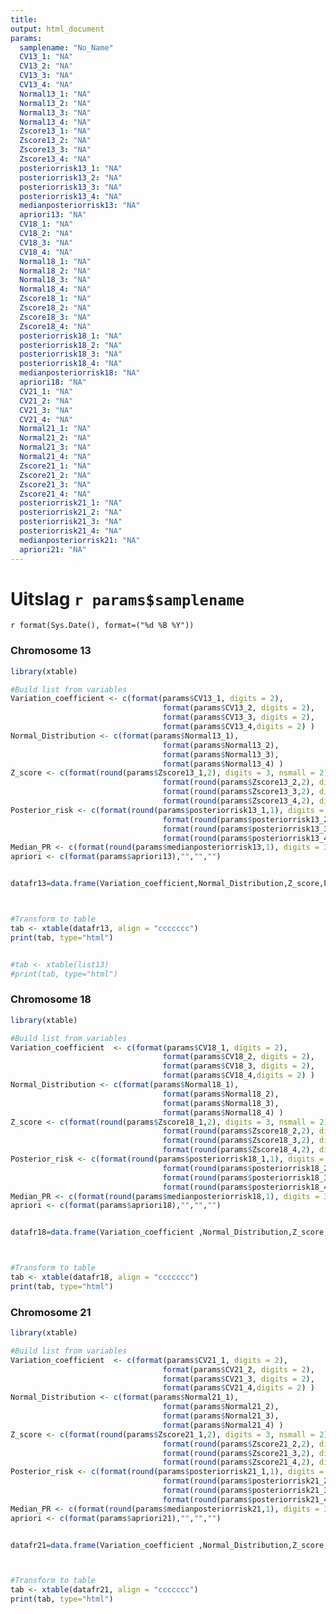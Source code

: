 ```yaml
---
title: 
output: html_document
params:
  samplename: "No_Name"
  CV13_1: "NA"
  CV13_2: "NA"
  CV13_3: "NA"
  CV13_4: "NA"
  Normal13_1: "NA"
  Normal13_2: "NA"
  Normal13_3: "NA"
  Normal13_4: "NA"
  Zscore13_1: "NA"
  Zscore13_2: "NA"
  Zscore13_3: "NA"
  Zscore13_4: "NA"
  posteriorrisk13_1: "NA"
  posteriorrisk13_2: "NA"
  posteriorrisk13_3: "NA"
  posteriorrisk13_4: "NA"
  medianposteriorrisk13: "NA"
  apriori13: "NA"
  CV18_1: "NA"
  CV18_2: "NA"
  CV18_3: "NA"
  CV18_4: "NA"
  Normal18_1: "NA"
  Normal18_2: "NA"
  Normal18_3: "NA"
  Normal18_4: "NA"
  Zscore18_1: "NA"
  Zscore18_2: "NA"
  Zscore18_3: "NA"
  Zscore18_4: "NA"
  posteriorrisk18_1: "NA"
  posteriorrisk18_2: "NA"
  posteriorrisk18_3: "NA"
  posteriorrisk18_4: "NA"
  medianposteriorrisk18: "NA"
  apriori18: "NA"
  CV21_1: "NA"
  CV21_2: "NA"
  CV21_3: "NA"
  CV21_4: "NA"
  Normal21_1: "NA"
  Normal21_2: "NA"
  Normal21_3: "NA"
  Normal21_4: "NA"
  Zscore21_1: "NA"
  Zscore21_2: "NA"
  Zscore21_3: "NA"
  Zscore21_4: "NA"
  posteriorrisk21_1: "NA"
  posteriorrisk21_2: "NA"
  posteriorrisk21_3: "NA"
  posteriorrisk21_4: "NA"
  medianposteriorrisk21: "NA"
  apriori21: "NA"
---
```


Uitslag `r params$samplename`
=======================================================
`r format(Sys.Date(), format=("%d %B %Y"))`

### Chromosome 13
```r
library(xtable)

#Build list from variables
Variation_coefficient <- c(format(params$CV13_1, digits = 2), 
                                  format(params$CV13_2, digits = 2), 
                                  format(params$CV13_3, digits = 2), 
                                  format(params$CV13_4,digits = 2) )
Normal_Distribution <- c(format(params$Normal13_1), 
                                  format(params$Normal13_2), 
                                  format(params$Normal13_3), 
                                  format(params$Normal13_4) )
Z_score <- c(format(round(params$Zscore13_1,2), digits = 3, nsmall = 2), 
                                  format(round(params$Zscore13_2,2), digits = 3, nsmall = 2), 
                                  format(round(params$Zscore13_3,2), digits = 3, nsmall = 2), 
                                  format(round(params$Zscore13_4,2), digits = 3, nsmall = 2) )
Posterior_risk <- c(format(round(params$posteriorrisk13_1,1), digits = 3, nsmall = 1), 
                                  format(round(params$posteriorrisk13_2,1), digits = 3, nsmall = 1), 
                                  format(round(params$posteriorrisk13_3,1), digits = 3, nsmall = 1), 
                                  format(round(params$posteriorrisk13_4,1), digits = 3, nsmall = 1) )
Median_PR <- c(format(round(params$medianposteriorrisk13,1), digits = 3, nsmall = 1),"","","")
apriori <- c(format(params$apriori13),"","","")


datafr13=data.frame(Variation_coefficient,Normal_Distribution,Z_score,Posterior_risk,Median_PR,apriori, row.names = c("1","2","3","4"))



#Transform to table
tab <- xtable(datafr13, align = "ccccccc")
print(tab, type="html")


#tab <- xtable(list13)
#print(tab, type="html")


```


### Chromosome 18
```r
library(xtable)

#Build list from variables
Variation_coefficient  <- c(format(params$CV18_1, digits = 2), 
                                  format(params$CV18_2, digits = 2), 
                                  format(params$CV18_3, digits = 2), 
                                  format(params$CV18_4,digits = 2) )
Normal_Distribution <- c(format(params$Normal18_1), 
                                  format(params$Normal18_2), 
                                  format(params$Normal18_3), 
                                  format(params$Normal18_4) )
Z_score <- c(format(round(params$Zscore18_1,2), digits = 3, nsmall = 2), 
                                  format(round(params$Zscore18_2,2), digits = 3, nsmall = 2), 
                                  format(round(params$Zscore18_3,2), digits = 3, nsmall = 2),
                                  format(round(params$Zscore18_4,2), digits = 3, nsmall = 2) )
Posterior_risk <- c(format(round(params$posteriorrisk18_1,1), digits = 3, nsmall = 1), 
                                  format(round(params$posteriorrisk18_2,1), digits = 3, nsmall = 1), 
                                  format(round(params$posteriorrisk18_3,1), digits = 3, nsmall = 1), 
                                  format(round(params$posteriorrisk18_4,1), digits = 3, nsmall = 1) )
Median_PR <- c(format(round(params$medianposteriorrisk18,1), digits = 3, nsmall = 1),"","","")
apriori <- c(format(params$apriori18),"","","")


datafr18=data.frame(Variation_coefficient ,Normal_Distribution,Z_score,Posterior_risk,Median_PR,apriori, row.names = c("1","2","3","4"))



#Transform to table
tab <- xtable(datafr18, align = "ccccccc")
print(tab, type="html")


```

### Chromosome 21
```r
library(xtable)

#Build list from variables
Variation_coefficient  <- c(format(params$CV21_1, digits = 2), 
                                  format(params$CV21_2, digits = 2), 
                                  format(params$CV21_3, digits = 2), 
                                  format(params$CV21_4,digits = 2) )
Normal_Distribution <- c(format(params$Normal21_1), 
                                  format(params$Normal21_2), 
                                  format(params$Normal21_3), 
                                  format(params$Normal21_4) )
Z_score <- c(format(round(params$Zscore21_1,2), digits = 3, nsmall = 2), 
                                  format(round(params$Zscore21_2,2), digits = 3, nsmall = 2), 
                                  format(round(params$Zscore21_3,2), digits = 3, nsmall = 2), 
                                  format(round(params$Zscore21_4,2), digits = 3, nsmall = 2) )
Posterior_risk <- c(format(round(params$posteriorrisk21_1,1), digits = 3, nsmall = 1), 
                                  format(round(params$posteriorrisk21_2,1), digits = 3, nsmall = 1), 
                                  format(round(params$posteriorrisk21_3,1), digits = 3, nsmall = 1), 
                                  format(round(params$posteriorrisk21_4,1), digits = 3, nsmall = 1) )
Median_PR <- c(format(round(params$medianposteriorrisk21,1), digits = 3, nsmall = 1),"","","")
apriori <- c(format(params$apriori21),"","","")


datafr21=data.frame(Variation_coefficient ,Normal_Distribution,Z_score,Posterior_risk,Median_PR,apriori, row.names = c("1","2","3","4"))



#Transform to table
tab <- xtable(datafr21, align = "ccccccc")
print(tab, type="html")


```
